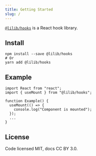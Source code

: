 ```yaml
---
title: Getting Started
slug: /
---
```


[`@lilib/hooks`](https://www.npmjs.com/package/@lilib/hooks) is a React hook library.

## Install

```shell
npm install --save @lilib/hooks
# Or
yarn add @lilib/hooks
```

## Example

```tsx
import React from "react";
import { useMount } from "@lilib/hooks";

function Example() {
  useMount(() => {
    console.log("Component is mounted");
  });
  ...
}
```

## License

Code licensed MIT, docs CC BY 3.0.
